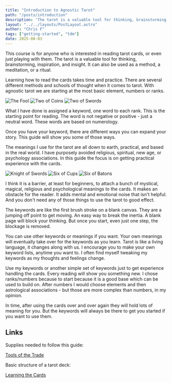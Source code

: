 ```yaml
---
title: "Introduction to Agnostic Tarot"
path: "/posts/introduction"
description: 'The tarot is a valuable tool for thinking, brainstorming, inspiration and insight.'
layout: "../../layouts/PostLayout.astro"
author: "Chris F"
tags: ["getting-started", "tdm"]
date: 2025-08-03
---
```



This course is for anyone who is interested in reading tarot cards, or even just playing with them. The tarot is a valuable tool for thinking, brainstorming, inspiration, and insight. It can also be used as a method, a meditation, or a ritual.

Learning how to read the cards takes time and practice. There are several different methods and schools of thought when it comes to tarot. With agnostic tarot we are starting at the most basic element, numbers or ranks.

<div class="spread">

<img src={theFool.src} alt="The Fool" />
<img src={twoCoins.src} alt="Two of Coins" class="hidden" />
<img src={twoSwords.src} alt="Two of Swords" class="hidden" />

</div>

What I have done is assigned a keyword, one word to each rank. This is the starting point for reading. The word is not negative or positive - just a neutral word. These words are based on numerology.

Once you have your keyword, there are different ways you can expand your story. This guide will show you some of those ways.

The meanings I use for the tarot are all down to earth, practical, and based in the real world. I have purposely avoided religious, spiritual, new age, or psychology associations. In this guide the focus is on getting practical experience with the cards. 

<div class="spread">

<img src={knightSwords.src} alt="Knight of Swords" />
<img src={sixCups.src} alt="Six of Cups" class="hidden" />
<img src={sixBatons.src} alt="Six of Batons" class="hidden"/>

</div>

I think it is a barrier, at least for beginners, to attach a bunch of mystical, magical, religious and psychological meanings to the cards.  It makes an obstacle for the reader. It adds mental and emotional noise that isn't helpful. And you don't need any of those things to use the tarot to good effect.

The keywords are like the first brush stroke on a blank canvas. They are a jumping off point to get moving. An easy way to break the inertia. A blank page will block your thinking. But once you start, even just one step, the blockage is removed.

You can use other keywords or meanings if you want. Your own meanings will eventually take over for the keywords as you learn. Tarot is like a living language, it changes along with us. I encourage you to make your own keyword lists, anytime you want to. I often find myself tweaking my keywords as my thoughts and feelings change.

Use my keywords or another simple set of keywords just to get experience handling the cards. Every reading will show you something new. I chose ranks/numbers because to start because it is a good base which can be used to build on. After numbers I would choose elements and then astrological associations - but those are more complex than numbers, in my opinion.

In time, after using the cards over and over again they will hold lots of meaning for you. But the keywords will always be there to get you started if you want to use them.


## Links

Supplies needed to follow this guide:

<a href="../posts/supplies">Tools of the Trade</a>

Basic structure of a tarot deck:

<a href="../posts/learning-the-cards">Learning the Cards</a>